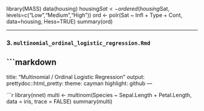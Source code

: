 library(MASS)
data(housing)
housing$Sat <- ordered(housing$Sat, levels=c("Low","Medium","High"))
ord <- polr(Sat ~ Infl + Type + Cont, data=housing, Hess=TRUE)
summary(ord)

---

### 3. `multinomial_ordinal_logistic_regression.Rmd`
```markdown
---
title: "Multinomial / Ordinal Logistic Regression"
output:
  prettydoc::html_pretty:
    theme: cayman
    highlight: github
---

```r
library(nnet)
multi <- multinom(Species ~ Sepal.Length + Petal.Length, data = iris, trace = FALSE)
summary(multi)
